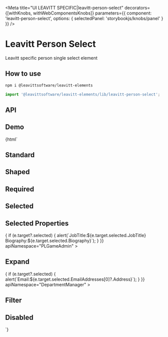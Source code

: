 

<Meta
  title="UI LEAVITT SPECIFIC|leavitt-person-select"
  decorators={[withKnobs, withWebComponentsKnobs]}
  parameters={{ component: 'leavitt-person-select', options: { selectedPanel: 'storybookjs/knobs/panel' } }}
/>

# Leavitt Person Select

Leavitt specific person single select element

## How to use

```bash
npm i @leavittsoftware/leavitt-elements
```

```js
import '@leavittsoftware/leavitt-elements/lib/leavitt-person-select';
```

## API

<Props of="leavitt-person-select" />

## Demo

<Preview withToolbar>
  <Story name="Docs">{html` <user-manager></user-manager>
    <h2 demo>Standard</h2>
    <leavitt-person-select apiNamespace="PLGameAdmin"></leavitt-person-select>
    <h2 demo>Shaped</h2>
    <leavitt-person-select shaped apiNamespace="PLGameAdmin"></leavitt-person-select>
    <h2 demo>Required</h2>
    <leavitt-person-select required apiNamespace="PLGameAdmin"></leavitt-person-select>
    <h2 demo>Selected</h2>
    <leavitt-person-select .selected=${{ Id: 11056, FirstName: 'Aaron', LastName: 'Drabeck' }} required apiNamespace="PLGameAdmin"></leavitt-person-select>
    <h2 demo>Selected Properties</h2>
    <leavitt-person-select
      .selectedProperties=${['JobTitle', 'Biography']}
      @selected=${e => {
        if (e.target?.selected) {
          alert(`JobTitle:${e.target.selected.JobTitle} Biography:${e.target.selected.Biography}`);
        }
      }}
      apiNamespace="PLGameAdmin"
    ></leavitt-person-select>
    <h2 demo>Expand</h2>
    <leavitt-person-select
      expand="EmailAddresses"
      @selected=${e => {
        if (e.target?.selected) {
          alert(`Email:${e.target.selected.EmailAddresses[0]?.Address}`);
        }
      }}
      apiNamespace="DepartmentManager"
    ></leavitt-person-select>
    <h2 demo>Filter</h2>
    <leavitt-person-select
      filter="Roles/any(r: isof(r,%27LG.Core.DataModel.Core.LGEmployeeRole%27) and not r/IsExpired and (r/LG.Core.DataModel.Core.LGEmployeeRole/LGEmployeeRoleToCompanyAddresses/any(c: not c/IsExpired and c/CompanyAddress/CompanyId eq 20248)))"
      apiNamespace="DepartmentManager"
    ></leavitt-person-select>
    <h2 demo>Disabled</h2>
    <leavitt-person-select disabled></leavitt-person-select>`}</Story>
</Preview>
